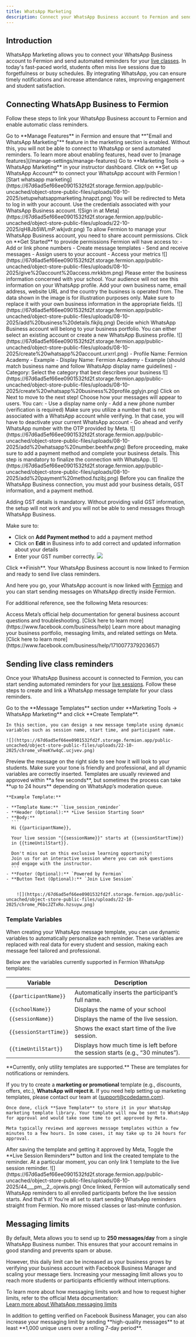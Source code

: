 ```yaml
---
title: WhatsApp Marketing
description: Connect your WhatsApp Business account to Fermion and send automated class reminders to your students.
---
```


## Introduction

WhatsApp Marketing allows you to connect your WhatsApp Business account to Fermion and send automated reminders for your [live classes](/live-classes/what-are-live-classes). 
In today's fast-paced world, students often miss live sessions due to forgetfulness or busy schedules. By integrating WhatsApp, you can ensure timely notifications and increase attendance rates, improving engagement and student satisfaction. 

## Connecting WhatsApp Business to Fermion

Follow these steps to link your WhatsApp Business account to Fermion and enable automatic class reminders.

<Steps>
  <Step title="Enable WhatsApp and Email Marketing Features">
    Go to **Manage Features** in Fermion and ensure that **"Email and WhatsApp Marketing"** feature in the marketing section is enabled. Without this, you will not be able to connect to WhatsApp or send automated reminders. To learn more about enabling features, head over to [manage features](/manage-settings/manage-features)
  </Step>

  <Step title="Navigate to WhatsApp marketing">
    Go to **Marketing Tools → WhatsApp Marketing** in your instructor dashboard. Click on **Set up WhatsApp Account** to connect your WhatsApp account with Fermion
    ![Start whatsapp marketing](https://67d6ad5ef66ee0901532fd2f.storage.fermion.app/public-uncached/object-store-public-files/uploads/08-10-2025/setupwhatsappmarketing.hnapzt.png)
  </Step>

  <Step title="Log in to Meta account">
    You will be redirected to Meta to log in with your account. Use the credentials associated with your WhatsApp Business account.
    ![Sign in at Meta](https://67d6ad5ef66ee0901532fd2f.storage.fermion.app/public-uncached/object-store-public-files/uploads/22-10-2025/qH8Jb5WLmP.wkjvdr.png)
  </Step>

  <Step title="Connect your account to Fermion">
    To allow Fermion to manage your WhatsApp Business account, you need to share account permissions. 
    Click on **Get Started** to provide permissions
    <AccordionGroup>
      <Accordion title="Permissions you'll share with Fermion">
        Fermion will have access to:
        - Add or link phone numbers
        - Create message templates
        - Send and receive messages
        - Assign users to your account
        - Access your metrics
      </Accordion>
    </AccordionGroup>
    ![](https://67d6ad5ef66ee0901532fd2f.storage.fermion.app/public-uncached/object-store-public-files/uploads/08-10-2025/give%20account%20access.mrkkbm.png)
  </Step>

  <Step title="Fill in business information">
    Please enter the business information concerned with your school. Your audience will not see this information on your WhatsApp profile.
    Add your own business name, email address, website URL and the country the business is operated from. 
    <Note> The data shown in the image is for illustration purposes only. Make sure to replace it with your own business information in the appropriate fields. </Note>
    ![](https://67d6ad5ef66ee0901532fd2f.storage.fermion.app/public-uncached/object-store-public-files/uploads/08-10-2025/add%20business%20details.fikjlq.png)
  </Step>

  <Step title="Choose WhatsApp Business account">
    Decide which WhatsApp Business account will belong to your business portfolio. You can either select an existing account or create a new WhatsApp Business profile.
    ![](https://67d6ad5ef66ee0901532fd2f.storage.fermion.app/public-uncached/object-store-public-files/uploads/08-10-2025/create%20whatsapp%20account.urxrrl.png)
    <AccordionGroup>
      <Accordion title="Create a new WhatsApp Business profile">
        - Profile Name: Fermion Academy - Example
        - Display Name: Fermion Academy - Example (should match business name and follow WhatsApp display name guidelines)
        - Category: Select the category that best describes your business
        ![](https://67d6ad5ef66ee0901532fd2f.storage.fermion.app/public-uncached/object-store-public-files/uploads/08-10-2025/create%20whatsapp%20business%20profile.gglyjn.png)
        Click on Next to move to the next step!
      </Accordion>
    </AccordionGroup>
    
  </Step>

  <Step title="Add WhatsApp phone number">
    Choose how your messages will appear to users. You can:
    - Use a display name only
    - Add a new phone number (verification is required)
      <Info>Make sure you utilize a number that is not associated with a WhatsApp account while verifying. In that case, you will have to deactivate your current WhatsApp account </Info> 
    - Go ahead and verify WhatsApp number with the OTP provided by Meta.
    ![](https://67d6ad5ef66ee0901532fd2f.storage.fermion.app/public-uncached/object-store-public-files/uploads/08-10-2025/add%20whatsapp%20number.beehfw.png)
  </Step>

  <Step title="Add payment methods">
    Before proceeding, make sure to add a payment method and complete your business details. This step is mandatory to finalize the connection with WhatsApp. 
    ![](https://67d6ad5ef66ee0901532fd2f.storage.fermion.app/public-uncached/object-store-public-files/uploads/08-10-2025/add%20payment%20method.fszibj.png)
  </Step>

  <Step title="Add Business and GST Details alongside Payment Method">
  Before you can finalize the WhatsApp Business connection, you must add your business details, GST information, and a payment method. 

  <Warning> Adding GST details is mandatory. Without providing valid GST information, the setup will not work and you will not be able to send messages through WhatsApp Business.</Warning>

  Make sure to:
  - Click on **Add Payment method** to add a payment method
  - Click on **Edit** in Business info to add correct and updated information about your details
  - Enter your GST number correctly.
    ![](https://67d6ad5ef66ee0901532fd2f.storage.fermion.app/public-uncached/object-store-public-files/uploads/22-10-2025/EiYfXPWDAv.odblfc.png)
  </Step>

  <Step title="Finish setup">
    Click **Finish**. Your WhatsApp Business account is now linked to Fermion and ready to send live class reminders.
  </Step>
</Steps>

And here you go, your WhatsApp account is now linked with [Fermion](https://fermion.app) and you can start sending messages on WhatsApp directly inside Fermion. 

For additional reference, see the following Meta resources:

<Columns cols={2}>
  <Card title="Meta Business Help Centre">
    Access Meta’s official help documentation for general business account questions and troubleshooting.
    [Click here to learn more](https://www.facebook.com/business/help)
  </Card>

  <Card title="Business Portfolio at Meta">
    Learn more about managing your business portfolio, messaging limits, and related settings on Meta.
    [Click here to learn more](https://www.facebook.com/business/help/1710077379203657)
  </Card>
</Columns>


## Sending live class reminders


Once your WhatsApp Business account is connected to Fermion, you can start sending automated reminders for your [live sessions](/live-classes/what-are-live-classes). Follow these steps to create and link a WhatsApp message template for your class reminders.

<Steps>
  <Step title="Create a WhatsApp message template">
    Go to the **Message Templates** section under **Marketing Tools → WhatsApp Marketing** and click **Create Template**.  

    In this section, you can design a new message template using dynamic variables such as session name, start time, and participant name.

    ![](https://67d6ad5ef66ee0901532fd2f.storage.fermion.app/public-uncached/object-store-public-files/uploads/22-10-2025/chrome_vFmeKYw4qC.ucjvev.png)
  </Step>

  <Step title="Customize your template">
    Preview the message on the right side to see how it will look to your students.  
    Make sure your tone is friendly and professional, and all dynamic variables are correctly inserted.

  <Info>
  Templates are usually reviewed and approved within **a few seconds**, but sometimes the process can take **up to 24 hours** depending on WhatsApp’s moderation queue.
  </Info>

    **Example Template:**

    - **Template Name:** `live_session_reminder`  
    - **Header (Optional):** *Live Session Starting Soon*  
    - **Body:**  
      ```
      Hi {{participantName}},

      Your live session "{{sessionName}}" starts at {{sessionStartTime}} 
      in {{timeUntilStart}}.

      Don't miss out on this exclusive learning opportunity! 
      Join us for an interactive session where you can ask questions 
      and engage with the instructor.
      ```
    - **Footer (Optional):** `Powered by Fermion`  
    - **Button Text (Optional):** `Join Live Session`


        ![](https://67d6ad5ef66ee0901532fd2f.storage.fermion.app/public-uncached/object-store-public-files/uploads/22-10-2025/chrome_P6bcJZTxRo.hzsuyw.png)
### Template Variables

When creating your WhatsApp message template, you can use dynamic variables to automatically personalize each reminder. These variables are replaced with real data for every student and session, making each message feel tailored and professional.

Below are the variables currently supported in Fermion WhatsApp templates:

| Variable | Description |
|-----------|-------------|
| `{{participantName}}` | Automatically inserts the participant’s full name. |
| `{{schoolName}}` | Displays the name of your school |
| `{{sessionName}}` | Displays the name of the live session. |
| `{{sessionStartTime}}` | Shows the exact start time of the live session. |
| `{{timeUntilStart}}` | Displays how much time is left before the session starts (e.g., “30 minutes”). |

  <Warning>
  **Currently, only utility templates are supported.** These are templates for notifications or reminders. 
  
  If you try to create a **marketing or promotional** template (e.g., discounts, offers, etc.), **WhatsApp will reject it.** If you need help setting up marketing templates, please contact our team at (support@codedamn.com).
  </Warning>

    Once done, click **Save Template** to store it in your WhatsApp marketing template library. Your template will now be sent to WhatsApp for approval and would take some time to get approved by Meta. 
    
    Meta typically reviews and approves message templates within a few minutes to a few hours. In some cases, it may take up to 24 hours for approval.
  </Step>

  <Step title="Toggle Live Session reminder and link a template">
    After saving the template and getting it approved by Meta, Toggle the **Live Session Reminders** button and link the created template to the reminder. At a particular moment, you can only link 1 template to the live session reminder. 
    ![](https://67d6ad5ef66ee0901532fd2f.storage.fermion.app/public-uncached/object-store-public-files/uploads/08-10-2025/44___pm__2_.ojxwis.png)

  </Step>

  <Step title="Start sending reminders">
    Once linked, Fermion will automatically send WhatsApp reminders to all enrolled participants before the live session starts.
  </Step>
  </Steps>
   And that’s it! You’re all set to start sending WhatsApp reminders straight from Fermion. No more missed classes or last-minute confusion.
    
  ## Messaging limits

By default, Meta allows you to send up to **250 messages/day** from a single WhatsApp Business number. This ensures that your account remains in good standing and prevents spam or abuse.  

However, this daily limit can be increased as your business grows by verifying your business account with Facebook Business Manager and scaling your message tiers. Increasing your messaging limit allows you to reach more students or participants efficiently without interruptions.  

To learn more about how messaging limits work and how to request higher limits, refer to the official Meta documentation:  
[Learn more about WhatsApp messaging limits](https://developers.facebook.com/docs/whatsapp/messaging-limits/)


  <Tip>
    In addition to getting verified on Facebook Business Manager, you can also increase your messaging limit by sending **high-quality messages** to at least **1,000 unique users over a rolling 7-day period**.  
  </Tip>

 
